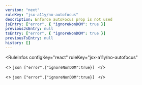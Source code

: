 ```yaml
---
version: "next"
ruleKey: "jsx-a11y/no-autofocus"
description: Enforce autoFocus prop is not used
jsEntry: ["error", { "ignoreNonDOM": true }]
previousJsEntry: null
tsEntry: ["error", { "ignoreNonDOM": true }]
previousTsEntry: null
history: []
---
```


<RuleInfos 
  configKey="react" 
  ruleKey="jsx-a11y/no-autofocus" 
>
  <>
    ```json
    ["error",{"ignoreNonDOM":true}]
    ```
  </>

  <>
    ```json
    ["error",{"ignoreNonDOM":true}]
    ```
  </>
</RuleInfos>

